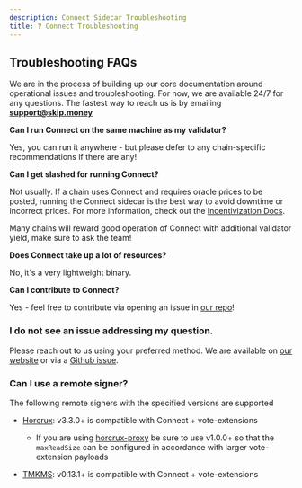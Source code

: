 ```yaml
---
description: Connect Sidecar Troubleshooting
title: ❓ Connect Troubleshooting
---
```


## Troubleshooting FAQs

We are in the process of building up our core documentation around operational issues and troubleshooting. For now, we are available 24/7 for any questions.
The fastest way to reach us is by emailing <b>support@skip.money</b>

<b>Can I run Connect on the same machine as my validator?</b>

Yes, you can run it anywhere - but please defer to any chain-specific recommendations if there are any!

<b>Can I get slashed for running Connect?</b>

Not usually. If a chain uses Connect and requires oracle prices to be posted, running the Connect sidecar is the best way to avoid downtime or incorrect prices.
For more information, check out the [Incentivization Docs](/slashing).

Many chains will reward good operation of Connect with additional validator yield, make sure to ask the team!

<b>Does Connect take up a lot of resources?</b>

No, it's a very lightweight binary.

<b>Can I contribute to Connect?</b>

Yes - feel free to contribute via opening an issue in [our repo](https://github.com/skip-mev/slinky)!

### I do not see an issue addressing my question.

Please reach out to us using your preferred method. We are available on [our website](https://skip.money/contact) or via a [Github issue](https://github.com/skip-mev/slinky/issues/new).

### Can I use a remote signer?

The following remote signers with the specified versions are supported

- [Horcrux](https://github.com/strangelove-ventures/horcrux/releases/tag/v3.3.0): v3.3.0+ is compatible with Connect + vote-extensions
    - If you are using [horcrux-proxy](https://github.com/strangelove-ventures/horcrux-proxy/releases/tag/v1.0.0) be sure to use v1.0.0+ so that the `maxReadSize` can be configured in accordance with larger vote-extension payloads

- [TMKMS](https://github.com/iqlusioninc/tmkms/tree/v0.13.1): v0.13.1+ is compatible with Connect + vote-extensions